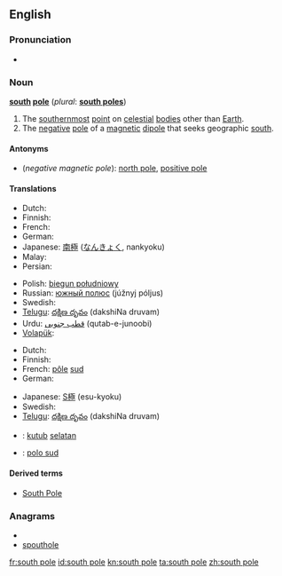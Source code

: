 {{also|South Pole}}
==English==

===Pronunciation===
* {{audio|en-us-south_pole.ogg|Audio (US)}}

===Noun===
'''[[south]] [[pole]]''' (''plural'': '''[[south poles]]''')

# The [[southernmost]] [[point]] on [[celestial]] [[body|bodies]] other than [[Earth]].
# The [[negative]] [[pole]] of a [[magnetic]] [[dipole]] that seeks geographic [[south]].

====Antonyms====
* (''negative magnetic pole''): [[north pole]], [[positive pole]]

====Translations====
{{trans-top|the southernmost point on a celestial body}}
* Dutch: {{t+|nl|zuidpool|m}}
* Finnish: {{t+|fi|etelänapa}}
* French: {{t+|fr|pôle Sud|m}}
* German: {{t-|de|Südpol|m}}
* Japanese: [[南極]] ([[なんきょく]], nankyoku)
* Malay: {{t|ms|kutub selatan|xs=Malay}}
* Persian: {{t|fa|قطب جنوب|tr=qotbe jonub|xs=Persian}}
{{trans-mid}}
* Polish: [[biegun południowy]] {{m}}
* Russian: [[южный полюс]] (júžnyj póljus) {{m}}
* Swedish: {{t+|sv|sydpol|c}}
* [[Telugu]]: [[దక్షిణ దృవం]] (dakshiNa druvam)
* Urdu: [[قطب جنوبی]] (qutab-e-junoobi) {{m}}
* [[Volapük]]: {{t|vo|sulüdapov}}
{{trans-bottom}}

{{trans-top|negative magnetic pole}}
* Dutch: {{t+|nl|zuidpool|m}}
* Finnish: {{t+|fi|etelänapa}}
* French: [[pôle]] [[sud]] {{m}}
* German: {{t-|de|Südpol|m}}
{{trans-mid}}
* Japanese: [[S極]] (esu-kyoku)
* Swedish: {{t|sv|sydpol|c}}
* [[Telugu]]: [[దక్షిణ దృవం]] (dakshiNa druvam)
{{trans-bottom}}

{{checktrans}}
<!--don't give the translation for South Pole!-->
* {{ttbc|Indonesian}}: [[kutub]] [[selatan]]
* {{ttbc|Interlingua}}: [[polo sud]]

====Derived terms====
* [[South Pole]]

===Anagrams===
* {{alphagram|ehloopstu}}
* [[spouthole#English|spouthole]]

[[fr:south pole]]
[[id:south pole]]
[[kn:south pole]]
[[ta:south pole]]
[[zh:south pole]]